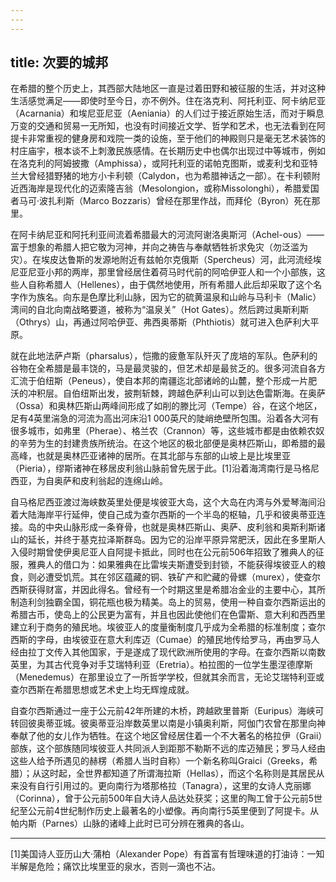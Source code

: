```yaml
---
---
---
```

title: 次要的城邦
---




在希腊的整个历史上，其西部大陆地区一直是过着田野和被征服的生活，并对这种生活感觉满足——即使时至今日，亦不例外。住在洛克利、阿托利亚、阿卡纳尼亚（Acarnania）和埃尼亚尼亚（Aeniania）的人们过于接近原始生活，而对于瞬息万变的交通和贸易一无所知，也没有时间接近文学、哲学和艺术，也无法看到在阿提卡非常重视的健身房和戏院一类的设施，至于他们的神殿则只是毫无艺术装饰的村庄庙宇，根本谈不上刺激民族感情。在长期历史中也偶尔出现过中等城市，例如在洛克利的阿姆披撒（Amphissa），或阿托利亚的诺帕克图斯，或麦利戈和亚特兰大曾经猎野猪的地方小卡利顿（Calydon，也为希腊神话之一部）。在卡利顿附近西海岸是现代化的迈索隆吉翁（Mesolongion，或称Missolonghi），希腊爱国者马可·波扎利斯（Marco Bozzaris）曾经在那里作战，而拜伦（Byron）死在那里。

在阿卡纳尼亚和阿托利亚间流着希腊最大的河流阿谢洛奥斯河（Achel-ous）——富于想象的希腊人把它敬为河神，并向之祷告与奉献牺牲祈求免灾（勿泛滥为灾）。在埃皮达鲁斯的发源地附近有兹帕尔克俄斯（Spercheus）河，此河流经埃尼亚尼亚小邦的两岸，那里曾经居住着荷马时代前的阿哈伊亚人和一个小部族，这些人自称希腊人（Hellenes），由于偶然地使用，所有希腊人此后却采取了这个名字作为族名。向东是色摩比利山脉，因为它的硫黄温泉和山岭与马利卡（Malic）湾间的自北向南战略要道，被称为“温泉关”（Hot Gates）。然后跨过奥斯利斯（Othrys）山，再通过阿哈伊亚、弗西奥蒂斯（Phthiotis）就可进入色萨利大平原。

就在此地法萨卢斯（pharsalus），恺撒的疲惫军队歼灭了庞培的军队。色萨利的谷物在全希腊是最丰饶的，马是最灵骏的，但艺术却是最贫乏的。很多河流自各方汇流于伯纽斯（Peneus），使自本邦的南疆迄北部诸岭的山麓，整个形成一片肥沃的冲积层。自伯纽斯出发，披荆斩棘，跨越色萨利山可以到达色雷斯海。在奥萨（Ossa）和奥林匹斯山两峰间形成了如削的滕比河（Tempe）谷，在这个地区，足有4英里湍急的河流为高出河床沿1 000英尺的陡峭绝壁所包围。沿着各大河有很多城市，如弗里（Pherae）、格兰农（Crannon）等，这些城市都是由依赖农奴的辛劳为生的封建贵族所统治。在这个地区的极北部便是奥林匹斯山，即希腊的最高峰，也就是奥林匹亚诸神的居所。在其北部与东部的山坡上是比埃里亚（Pieria），缪斯诸神在移居皮利翁山脉前曾先居于此。[1]沿着海湾南行是马格尼西亚，为自奥萨和皮利翁起的连绵山岭。

自马格尼西亚渡过海峡数英里处便是埃彼亚大岛，这个大岛在内湾与外爱琴海间沿着大陆海岸平行延伸，使自己成为查尔西斯的一个半岛的枢轴，几乎和彼奥蒂亚连接。岛的中央山脉形成一条脊骨，也就是奥林匹斯山、奥萨、皮利翁和奥斯利斯诸山的延长，并终于基克拉泽斯群岛。因为它的沿岸平原异常肥沃，因此在多里斯人入侵时期曾使伊奥尼亚人自阿提卡抵此，同时也在公元前506年招致了雅典人的征服，雅典人的借口为：如果雅典在比雷埃夫斯遭受到封锁，不能获得埃彼亚人的粮食，则必遭受饥荒。其在邻区蕴藏的铜、铁矿产和贮藏的骨螺（murex），使查尔西斯获得财富，并因此得名。曾经有一个时期这里是希腊冶金业的主要中心，其所制造利剑独霸全国，铜花瓶也极为精美。岛上的贸易，使用一种自查尔西斯运出的希腊古币，使岛上的公民更为富有，并且也因此使他们在色雷斯、意大利和西西里建立利于商务的殖民地。埃彼亚人的度量衡制度几乎成为全希腊的标准制度；查尔西斯的字母，由埃彼亚在意大利库迈（Cumae）的殖民地传给罗马，再由罗马人经由拉丁文传入其他国家，于是遂成了现代欧洲所使用的字母。在查尔西斯以南数英里，为其古代竞争对手艾瑞特利亚（Eretria）。柏拉图的一位学生墨涅德摩斯（Menedemus）在那里设立了一所哲学学校，但就其余而言，无论艾瑞特利亚或查尔西斯在希腊思想或艺术史上均无辉煌成就。

自查尔西斯通过一座于公元前42年所建的木桥，跨越欧里普斯（Euripus）海峡可转回彼奥蒂亚城。彼奥蒂亚沿岸数英里以南是小镇奥利斯，阿伽门农曾在那里向神奉献了他的女儿作为牺牲。在这个地区曾经居住着一个不大著名的格拉伊（Graii）部族，这个部族随同埃彼亚人共同派人到距那不勒斯不远的库迈殖民；罗马人经由这些人给予所遇见的赫楞（希腊人当时自称）一个新名称叫Graici（Greeks，希腊）；从这时起，全世界都知道了所谓海拉斯（Hellas），而这个名称则是其居民从来没有自行引用过的。更向南行为塔那格拉（Tanagra），这里的女诗人克丽娜（Corinna），曾于公元前500年自大诗人品达处获奖；这里的陶工曾于公元前5世纪至公元前4世纪制作历史上最著名的小塑像。再向南行5英里便到了阿提卡。从帕内斯（Parnes）山脉的诸峰上此时已可分辨在雅典的各山。



* * *



[1]美国诗人亚历山大·蒲柏（Alexander Pope）有首富有哲理味道的打油诗：一知半解是危险；痛饮比埃里亚的泉水，否则一滴也不沾。